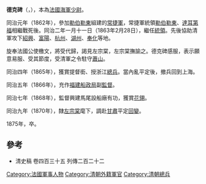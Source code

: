 '''德克碑'''（{{lang-fr|Paul-Alexandre Neveue d'Aiguebelle}}，{{bd|1831年|1月7日|1875年||D}}），本為[[法國海軍|法國海軍]][[少尉|少尉]]。

同治元年（1862年），參加[[勒伯勒東|勒伯勒東]]組建的[[常捷軍|常捷軍]]，常捷軍統領[[勒伯勒東|勒伯勒東]]、[[達耳第福|達耳第福]]相繼戰死後。同治二年一月十一日（1863年2月28日），繼任[[統領|統領]]。先後協助清軍攻下[[紹興|紹興]]、[[富陽|富陽]]、[[杭州|杭州]]、[[湖州|湖州]]、[[奉化|奉化]]等地。

旋奉法國公使檄文，將受代歸，謁見左宗棠，左宗棠撫諭之。德克碑感服，表示願意易服、受其節度，受清軍之令駐守[[蕭山|蕭山]]。

同治四年（1865年），獲賞提督銜、授浙江[[總兵|總兵]]。當內亂平定後，撤兵回到上海。

同治五年（1866年），充作[[福建船政局|福建船政局]]副[[監督|監督]]。

同治七年（1868年），監督興建馬尾設船廠有功，獲賞[[花翎|花翎]]。

同治九年（1870年），隸[[左宗棠|左宗棠]]麾下，調赴[[甘肅|甘肅]]平定[[回變|回變]]。

1875年，卒。

== 參考 ==
<div class="references-small">
<references />
</div>
*清史稿 卷四百三十五 列傳二百二十二

{{DEFAULTSORT:Aiguebelle, Paul-Alexandre}}
[[Category:法國軍事人物|Category:法國軍事人物]]
[[Category:清朝外籍軍官|Category:清朝外籍軍官]]
[[Category:清朝總兵|Category:清朝總兵]]